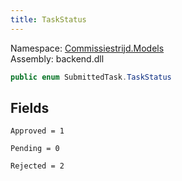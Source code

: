 ```yaml
---
title: TaskStatus
---
```



Namespace: <a href='../../Models'>Commissiestrijd.Models</a>  
Assembly: backend.dll  

```csharp
public enum SubmittedTask.TaskStatus
```

## Fields

`Approved = 1` 

`Pending = 0` 

`Rejected = 2` 

